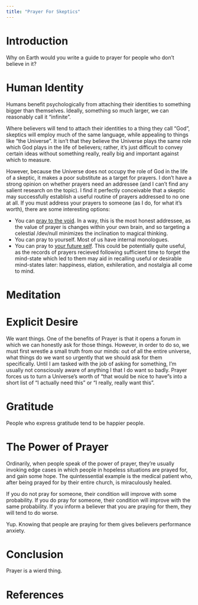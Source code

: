```yaml
---
title: "Prayer For Skeptics"
---
```


# Introduction

Why on Earth would you write a guide to prayer for people who don't believe in it?

# Human Identity

Humans benefit psychologically from attaching their identities to something bigger than themselves. Ideally, something so much larger, we can reasonably call it "infinite".

Where believers will tend to attach their identities to a thing they call "God", skeptics will employ much of the same language, while appealing to things like "the Universe". It isn't that they believe the Universe plays the same role which God plays in the life of believers; rather, it's just difficult to convey certain ideas without something really, really big and important against which to measure.

However, because the Universe does not occupy the role of God in the life of a skeptic, it makes a poor substitute as a target for prayers. I don't have a strong opinion on whether prayers need an addressee (and I can't find any salient research on the topic). I find it perfectly conceivable that a skeptic may successfully establish a useful routine of prayers addressed to no one at all. If you must address your prayers to someone (as I do, for what it's worth), there are some interesting options:

* You can [pray to the void](http://screamintothevoid.com/). In a way, this is the most honest addressee, as the value of prayer is changes within your own brain, and so targeting a celestial /dev/null minimizes the inclination to magical thinking.
* You can pray to yourself. Most of us have internal monologues.
* You can pray to [your future self](https://www.futureme.org/). This could be potentially quite useful, as the records of prayers recieved following sufficient time to forget the mind-state which led to them may aid in recalling useful or desirable mind-states later: happiness, elation, exhileration, and nostalgia all come to mind.

# Meditation



# Explicit Desire

We want things. One of the benefits of Prayer is that it opens a forum in which we can honestly ask for those things. However, in order to do so, we must first wrestle a small truth from our minds: out of all the entire universe, what things do we want so urgently that we should ask for them specifically. Until I am tasked with the job of asking for something, I'm usually not consciously aware of anything I that I do want so badly. Prayer forces us to turn a Universe's worth of "that would be nice to have"s into a short list of "I actually need this" or "I really, really want this".

# Gratitude

People who express gratitude tend to be happier people.

# The Power of Prayer

Ordinarily, when people speak of the power of prayer, they're usually invoking edge cases in which people in hopeless situations are prayed for, and gain some hope. The quintessential example is the medical patient who, after being prayed for by their entire church, is miraculously healed.

If you do not pray for someone, their condition will improve with some probability.
If you do pray for someone, their condition will improve with the same probability.
If you inform a believer that you are praying for them, they will tend to do worse.

Yup. Knowing that people are praying for them gives believers performance anxiety.

# Conclusion

Prayer is a wierd thing. 

# References
